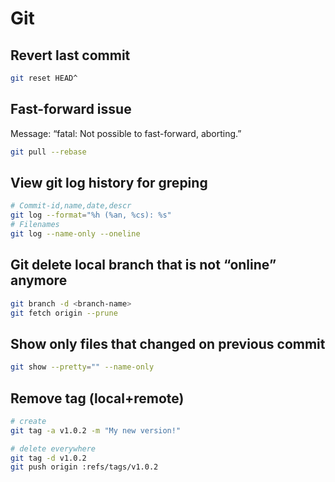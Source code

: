 # Git

## Revert last commit

```bash
git reset HEAD^
```

## Fast-forward issue

Message: "fatal: Not possible to fast-forward, aborting."

```bash
git pull --rebase
```

## View **git log** history for greping

```bash
# Commit-id,name,date,descr
git log --format="%h (%an, %cs): %s"
# Filenames
git log --name-only --oneline
```

## Git delete local branch that is not "online" anymore

```bash
git branch -d <branch-name>
git fetch origin --prune
```

## Show only files that changed on previous commit

```bash
git show --pretty="" --name-only
```

## Remove tag (local+remote)

```bash
# create
git tag -a v1.0.2 -m "My new version!"

# delete everywhere
git tag -d v1.0.2
git push origin :refs/tags/v1.0.2
```
